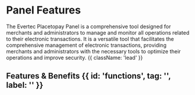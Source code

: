 

<HeroPattern />

# Panel Features

The Evertec Placetopay Panel is a comprehensive tool designed for merchants and administrators to manage and monitor all operations related to their electronic transactions. It is a versatile tool that facilitates the comprehensive management of electronic transactions, providing merchants and administrators with the necessary tools to optimize their operations and improve security.   {{ className: 'lead' }}

## Features & Benefits {{ id: 'functions', tag: '', label: '' }}

<Benefitsnewpanel/>